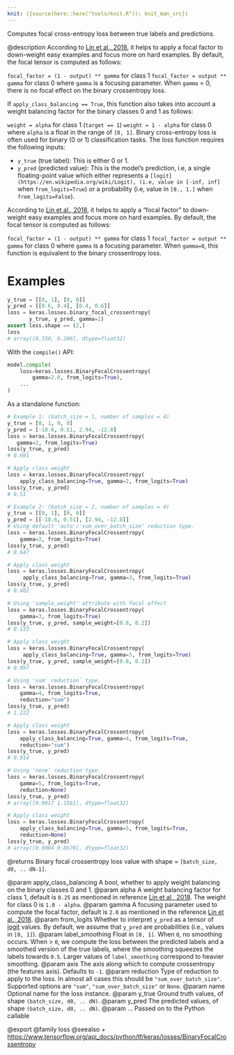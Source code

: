 ```yaml
---
knit: ({source(here::here("tools/knit.R")); knit_man_src})
---
```

Computes focal cross-entropy loss between true labels and predictions.

@description
According to [Lin et al., 2018](https://arxiv.org/pdf/1708.02002.pdf), it
helps to apply a focal factor to down-weight easy examples and focus more on
hard examples. By default, the focal tensor is computed as follows:

`focal_factor = (1 - output) ** gamma` for class 1
`focal_factor = output ** gamma` for class 0
where `gamma` is a focusing parameter. When `gamma` = 0, there is no focal
effect on the binary crossentropy loss.

If `apply_class_balancing == True`, this function also takes into account a
weight balancing factor for the binary classes 0 and 1 as follows:

`weight = alpha` for class 1 (`target == 1`)
`weight = 1 - alpha` for class 0
where `alpha` is a float in the range of `[0, 1]`.
Binary cross-entropy loss is often used for binary (0 or 1) classification
tasks. The loss function requires the following inputs:

- `y_true` (true label): This is either 0 or 1.
- `y_pred` (predicted value): This is the model's prediction, i.e, a single
    floating-point value which either represents a
    `[logit](https://en.wikipedia.org/wiki/Logit), (i.e, value in [-inf, inf]`
    when `from_logits=True`) or a probability (i.e, value in `[0., 1.]` when
    `from_logits=False`).

According to [Lin et al., 2018](https://arxiv.org/pdf/1708.02002.pdf), it
helps to apply a "focal factor" to down-weight easy examples and focus more
on hard examples. By default, the focal tensor is computed as follows:

`focal_factor = (1 - output) ** gamma` for class 1
`focal_factor = output ** gamma` for class 0
where `gamma` is a focusing parameter. When `gamma=0`, this function is
equivalent to the binary crossentropy loss.

# Examples
```python
y_true = [[0, 1], [0, 0]]
y_pred = [[0.6, 0.4], [0.4, 0.6]]
loss = keras.losses.binary_focal_crossentropy(
       y_true, y_pred, gamma=2)
assert loss.shape == (2,)
loss
# array([0.330, 0.206], dtype=float32)
```
With the `compile()` API:

```python
model.compile(
    loss=keras.losses.BinaryFocalCrossentropy(
        gamma=2.0, from_logits=True),
    ...
)
```

As a standalone function:

```python
# Example 1: (batch_size = 1, number of samples = 4)
y_true = [0, 1, 0, 0]
y_pred = [-18.6, 0.51, 2.94, -12.8]
loss = keras.losses.BinaryFocalCrossentropy(
   gamma=2, from_logits=True)
loss(y_true, y_pred)
# 0.691
```

```python
# Apply class weight
loss = keras.losses.BinaryFocalCrossentropy(
    apply_class_balancing=True, gamma=2, from_logits=True)
loss(y_true, y_pred)
# 0.51
```

```python
# Example 2: (batch_size = 2, number of samples = 4)
y_true = [[0, 1], [0, 0]]
y_pred = [[-18.6, 0.51], [2.94, -12.8]]
# Using default 'auto'/'sum_over_batch_size' reduction type.
loss = keras.losses.BinaryFocalCrossentropy(
    gamma=3, from_logits=True)
loss(y_true, y_pred)
# 0.647
```

```python
# Apply class weight
loss = keras.losses.BinaryFocalCrossentropy(
     apply_class_balancing=True, gamma=3, from_logits=True)
loss(y_true, y_pred)
# 0.482
```

```python
# Using 'sample_weight' attribute with focal effect
loss = keras.losses.BinaryFocalCrossentropy(
    gamma=3, from_logits=True)
loss(y_true, y_pred, sample_weight=[0.8, 0.2])
# 0.133
```

```python
# Apply class weight
loss = keras.losses.BinaryFocalCrossentropy(
     apply_class_balancing=True, gamma=3, from_logits=True)
loss(y_true, y_pred, sample_weight=[0.8, 0.2])
# 0.097
```

```python
# Using 'sum' reduction` type.
loss = keras.losses.BinaryFocalCrossentropy(
    gamma=4, from_logits=True,
    reduction="sum")
loss(y_true, y_pred)
# 1.222
```

```python
# Apply class weight
loss = keras.losses.BinaryFocalCrossentropy(
    apply_class_balancing=True, gamma=4, from_logits=True,
    reduction="sum")
loss(y_true, y_pred)
# 0.914
```

```python
# Using 'none' reduction type.
loss = keras.losses.BinaryFocalCrossentropy(
    gamma=5, from_logits=True,
    reduction=None)
loss(y_true, y_pred)
# array([0.0017 1.1561], dtype=float32)
```

```python
# Apply class weight
loss = keras.losses.BinaryFocalCrossentropy(
    apply_class_balancing=True, gamma=5, from_logits=True,
    reduction=None)
loss(y_true, y_pred)
# array([0.0004 0.8670], dtype=float32)
```

@returns
Binary focal crossentropy loss value
with shape = `[batch_size, d0, .. dN-1]`.

@param apply_class_balancing A bool, whether to apply weight balancing on the
    binary classes 0 and 1.
@param alpha A weight balancing factor for class 1, default is `0.25` as
    mentioned in reference [Lin et al., 2018](
    https://arxiv.org/pdf/1708.02002.pdf).  The weight for class 0 is
    `1.0 - alpha`.
@param gamma A focusing parameter used to compute the focal factor, default is
    `2.0` as mentioned in the reference
    [Lin et al., 2018](https://arxiv.org/pdf/1708.02002.pdf).
@param from_logits Whether to interpret `y_pred` as a tensor of
    [logit](https://en.wikipedia.org/wiki/Logit) values. By default, we
    assume that `y_pred` are probabilities (i.e., values in `[0, 1]`).
@param label_smoothing Float in `[0, 1]`. When `0`, no smoothing occurs.
    When > `0`, we compute the loss between the predicted labels
    and a smoothed version of the true labels, where the smoothing
    squeezes the labels towards `0.5`.
    Larger values of `label_smoothing` correspond to heavier smoothing.
@param axis The axis along which to compute crossentropy (the features axis).
    Defaults to `-1`.
@param reduction Type of reduction to apply to the loss. In almost all cases
    this should be `"sum_over_batch_size"`.
    Supported options are `"sum"`, `"sum_over_batch_size"` or `None`.
@param name Optional name for the loss instance.
@param y_true Ground truth values, of shape `(batch_size, d0, .. dN)`.
@param y_pred The predicted values, of shape `(batch_size, d0, .. dN)`.
@param ... Passed on to the Python callable

@export
@family loss
@seealso
+ <https://www.tensorflow.org/api_docs/python/tf/keras/losses/BinaryFocalCrossentropy>
